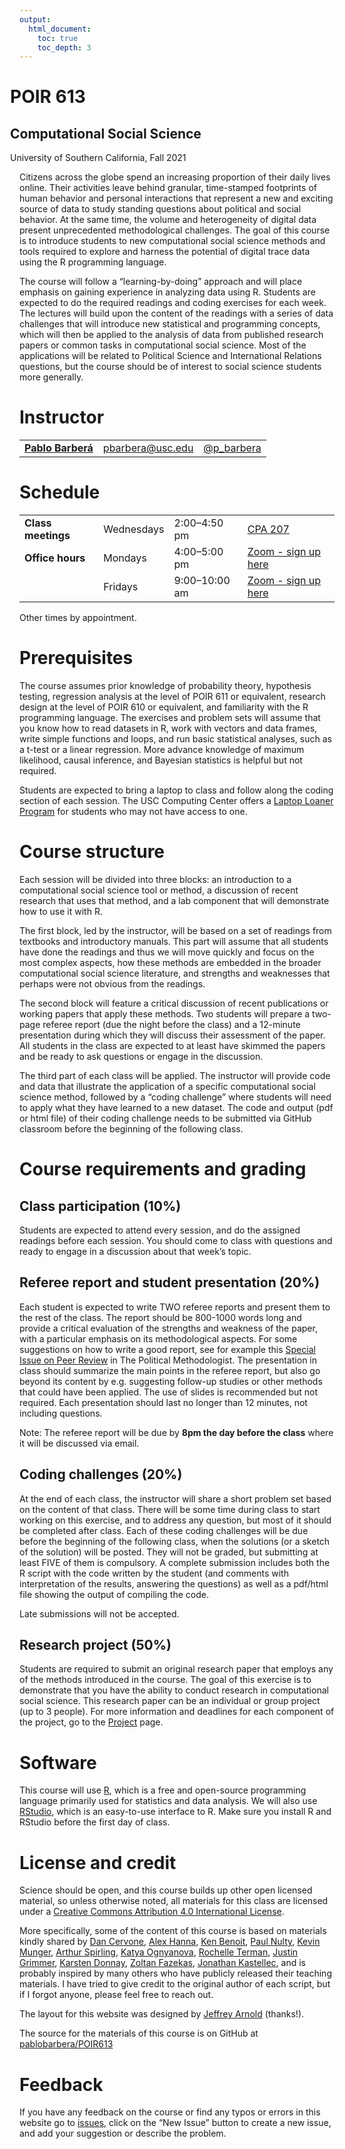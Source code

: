 ```yaml
---
output:
  html_document:
    toc: true
    toc_depth: 3
---
```


<div class="container">
<div class="jumbotron" style="margin-left:-15px">
<h1 class="title">POIR 613</h1>
<h2 class="subtitle">Computational Social Science</h2>
<p>University of Southern California, Fall 2021</p>
</div>
</div>

Citizens across the globe spend an increasing proportion of their daily lives online. Their activities leave behind granular, time-stamped footprints of human behavior and personal interactions that represent a new and exciting source of data to study standing questions about political and social behavior. At the same time, the volume and heterogeneity of digital data present unprecedented methodological challenges. The goal of this course is to introduce students to new computational social science methods and tools required to explore and harness the potential of digital trace data using the R programming language.

The course will follow a "learning-by-doing" approach and will place emphasis on gaining experience in analyzing data using R. Students are expected to do the required readings and coding exercises for each week. The lectures will build upon the content of the readings with a series of data challenges that will introduce new statistical and programming concepts, which will then be applied to the analysis of data from published research papers or common tasks in computational social science. Most of the applications will be related to Political Science and International Relations questions, but the course should be of interest to social science students more generally.


# Instructor

<table class = "table table-striped">
<tr>
<td><a href="http://www.pablobarbera.com"><strong>Pablo Barberá</strong></a></td>
<td><a href="mailto:pbarbera@usc.edu">pbarbera@usc.edu</a></td>
<td><a href="https://www.twitter.com/p_barbera">@p_barbera</a></td>
</tr>
</table>


# Schedule

<table class = "table table-striped table-hover">
<tr>
<td><b>Class meetings</b></td>
<td>Wednesdays</td>
<td> 2:00&ndash;4:50 pm </td>
<td><a href="http://classes.usc.edu/maps/?b=CPA">CPA 207</a></td>
</tr>
<tr>
<td><b>Office hours</b></td>
<td>Mondays</td>
<td>4:00&ndash;5:00 pm</td>
<td><a href="https://calendar.google.com/calendar/selfsched?sstoken=UUIwOW9ET0d1c2xFfGRlZmF1bHR8MTg5MDlhYWJiNmZhZTU4MDhhY2MyNWZkOWM0MDZlZmE">Zoom - sign up here</a></td>
</tr>
<tr>
<td></td>
<td>Fridays</td>
<td>9:00&ndash;10:00 am</td>
<td><a href="https://calendar.google.com/calendar/selfsched?sstoken=UUIwOW9ET0d1c2xFfGRlZmF1bHR8MTg5MDlhYWJiNmZhZTU4MDhhY2MyNWZkOWM0MDZlZmE">Zoom - sign up here</a></td>
</tr>
</table>

Other times by appointment.

# Prerequisites

The course assumes prior knowledge of probability theory, hypothesis testing, regression analysis at the level of POIR 611 or equivalent, research design at the level of POIR 610 or equivalent, and familiarity with the R programming language. The exercises and problem sets will assume that you know how to read datasets in R, work with vectors and data frames, write simple functions and loops, and run basic statistical analyses, such as a t-test or a linear regression. More advance knowledge of maximum likelihood, causal inference, and Bayesian statistics is helpful but not required.

Students are expected to bring a laptop to class and follow along the coding section of each session. The USC Computing Center offers a <a href="https://itservices.usc.edu/spaces/laptoploaner/">Laptop Loaner Program</a> for students who may not have access to one.


# Course structure

Each session will be divided into three blocks: an introduction to a computational social science tool or method, a discussion of recent research that uses that method, and a lab component that will demonstrate how to use it with R. 

The first block, led by the instructor, will be based on a set of readings from textbooks and introductory manuals. This part will assume that all students have done the readings and thus we will move quickly and focus on the most complex aspects, how these methods are embedded in the broader computational social science literature, and strengths and weaknesses that perhaps were not obvious from the readings.

The second block will feature a critical discussion of recent publications or working papers that apply these methods. Two students will prepare a two-page referee report (due the night before the class) and a 12-minute presentation during which they will discuss their assessment of the paper. All students in the class are expected to at least have skimmed the papers and be ready to ask questions or engage in the discussion.

The third part of each class will be applied. The instructor will provide code and data that illustrate the application of a specific computational social science method, followed by a "coding challenge" where students will need to apply what they have learned to a new dataset. The code and output (pdf or html file) of their coding challenge needs to be submitted via GitHub classroom before the beginning of the following class. 

# Course requirements and grading

## Class participation (10%)

Students are expected to attend every session, and do the assigned readings before each session. You should come to class with questions and ready to engage in a discussion about that week's topic.

## Referee report and student presentation (20%)

Each student is expected to write TWO referee reports and present them to the rest of the class. The report should be 800-1000 words long and provide a critical evaluation of the strengths and weakness of the paper, with a particular emphasis on its methodological aspects. For some suggestions on how to write a good report, see for example this <a href="https://thepoliticalmethodologist.files.wordpress.com/2016/02/tpm_v23_n1.pdf">Special Issue on Peer Review</a> in The Political Methodologist. The presentation in class should summarize the main points in the referee report, but also go beyond its content by e.g. suggesting follow-up studies or other methods that could have been applied. The use of slides is recommended but not required. Each presentation should last no longer than 12 minutes, not including questions.

Note: The referee report will be due by <b>8pm the day before the class</b> where it will be discussed via email.

## Coding challenges (20%)

At the end of each class, the instructor will share a short problem set based on the content of that class. There will be some time during class to start working on this exercise, and to address any question, but most of it should be completed after class. Each of these coding challenges will be due before the beginning of the following class, when the solutions (or a sketch of the solution) will be posted. They will not be graded, but submitting at least FIVE of them is compulsory. A complete submission includes both the R script with the code written by the student (and comments with interpretation of the results, answering the questions) as well as a pdf/html file showing the output of compiling the code.

Late submissions will not be accepted.

## Research project (50%)

Students are required to submit an original research paper that employs any of the methods introduced in the course. The goal of this exercise is to demonstrate that you have the ability to conduct research in computational social science. This research paper can be an individual or group project (up to 3 people). For more information and deadlines for each component of the project, go to the [Project](/research_project.html) page.

# Software 

This course will use [R](https://www.r-project.org/), which is a free and open-source programming language primarily used for statistics and data analysis. We will also use [RStudio](https://www.rstudio.com/), which is an easy-to-use interface to R. Make sure you install R and RStudio before the first day of class.

# License and credit

Science should be open, and this course builds up other open licensed material, so unless otherwise noted, all materials for this class are licensed under a <a rel="license" href="https://creativecommons.org/licenses/by/4.0/">Creative Commons Attribution 4.0 International License</a>.

More specifically, some of the content of this course is based on materials kindly shared by [Dan Cervone](http://dcervone.com/), [Alex Hanna](http://alex-hanna.com), [Ken Benoit](http://www.kenbenoit.net/), [Paul Nulty](https://github.com/pnulty), [Kevin Munger](https://github.com/kmunger), [Arthur Spirling](http://www.nyu.edu/projects/spirling/), [Katya Ognyanova](http://kateto.net/), [Rochelle Terman](http://rochelleterman.com/), [Justin Grimmer](http://www.justingrimmer.org/), [Karsten Donnay](http://www.karstendonnay.net/), [Zoltan Fazekas](https://zfazekas.github.io/), [Jonathan Kastellec](http://www.princeton.edu/~jkastell/), and is probably inspired by many others who have publicly released their teaching materials. I have tried to give credit to the original author of each script, but if I forgot anyone, please feel free to reach out.

The layout for this website was designed by [Jeffrey Arnold](http://www.jrnold.me/) (thanks!).

The source for the materials of this course is on GitHub at <a href="https://github.com/pablobarbera/POIR613">pablobarbera/POIR613</a>

# Feedback

If you have any feedback on the course or find any typos or errors in this website go to [issues](https://github.com/pablobarbera/POIR613/issues), click on the "New Issue" button to create a new issue, and add your suggestion or describe the problem.


